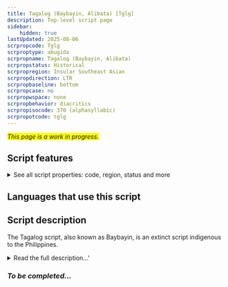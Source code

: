 ```yaml
---
title: Tagalog (Baybayin, Alibata) [Tglg]
description: Top-level script page
sidebar:
    hidden: true
lastUpdated: 2025-08-06
scrpropcode: Tglg
scrproptype: abugida
scrpropname: Tagalog (Baybayin, Alibata)
scrpropstatus: Historical
scrpropregion: Insular Southeast Asian
scrpropdirection: LTR
scrpropbaseline: bottom
scrpropcase: no
scrpropwspace: none
scrpropbehavior: diacritics
scrpropisocode: 370 (alphasyllabic)
scrpropotcode: tglg
---
```


<span style='background-color:yellow'>_This page is a work in progress._</span>


## Script features

<details>
<summary> See all script properties: code, region, status and more</summary>
<ScriptInfo />
</details>

## Languages that use this script

<WsList script='Tglg' wsMax='5' />

## Script description

The Tagalog script, also known as Baybayin, is an extinct script indigenous to the Philippines.

<details><summary>Read the full description...'</summary>_Not yet available._</details>

### _To be completed..._

